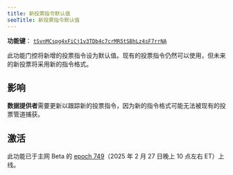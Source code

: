```yaml
---
title: 新投票指令默认值
seoTitle: 新投票指令默认值
---
```


**功能键**：
[`tSynMCspg4xFiCj1v3TDb4c7crMR5tSBhLz4sF7rrNA`](https://explorer.solana.com/address/tSynMCspg4xFiCj1v3TDb4c7crMR5tSBhLz4sF7rrNA)

此功能门控将新增的投票指令设为默认值。现有的投票指令仍然可以使用，但未来的新投票将采用新的指令格式。

## 影响

**数据提供者**需要更新以跟踪新的投票指令，因为新的指令格式可能无法被现有的投票管道捕获。

## 激活

此功能已于主网 Beta 的
[epoch 749](https://explorer.solana.com/epoch/748)（2025 年 2 月 27 日晚上 10 点左右 ET）上线。
